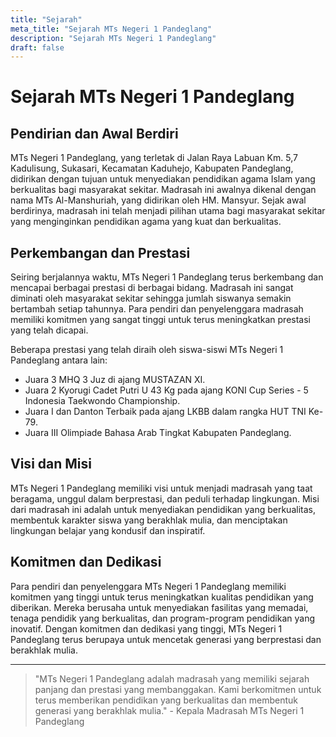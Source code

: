 ```yaml
---
title: "Sejarah"
meta_title: "Sejarah MTs Negeri 1 Pandeglang"
description: "Sejarah MTs Negeri 1 Pandeglang"
draft: false
---
```


# Sejarah MTs Negeri 1 Pandeglang

## Pendirian dan Awal Berdiri

MTs Negeri 1 Pandeglang, yang terletak di Jalan Raya Labuan Km. 5,7 Kadulisung, Sukasari, Kecamatan Kaduhejo, Kabupaten Pandeglang, didirikan dengan tujuan untuk menyediakan pendidikan agama Islam yang berkualitas bagi masyarakat sekitar. Madrasah ini awalnya dikenal dengan nama MTs Al-Manshuriah, yang didirikan oleh HM. Mansyur. Sejak awal berdirinya, madrasah ini telah menjadi pilihan utama bagi masyarakat sekitar yang menginginkan pendidikan agama yang kuat dan berkualitas.

## Perkembangan dan Prestasi

Seiring berjalannya waktu, MTs Negeri 1 Pandeglang terus berkembang dan mencapai berbagai prestasi di berbagai bidang. Madrasah ini sangat diminati oleh masyarakat sekitar sehingga jumlah siswanya semakin bertambah setiap tahunnya. Para pendiri dan penyelenggara madrasah memiliki komitmen yang sangat tinggi untuk terus meningkatkan prestasi yang telah dicapai.

Beberapa prestasi yang telah diraih oleh siswa-siswi MTs Negeri 1 Pandeglang antara lain:
- Juara 3 MHQ 3 Juz di ajang MUSTAZAN XI.
- Juara 2 Kyorugi Cadet Putri U 43 Kg pada ajang KONI Cup Series - 5 Indonesia Taekwondo Championship.
- Juara I dan Danton Terbaik pada ajang LKBB dalam rangka HUT TNI Ke-79.
- Juara III Olimpiade Bahasa Arab Tingkat Kabupaten Pandeglang.

## Visi dan Misi

MTs Negeri 1 Pandeglang memiliki visi untuk menjadi madrasah yang taat beragama, unggul dalam berprestasi, dan peduli terhadap lingkungan. Misi dari madrasah ini adalah untuk menyediakan pendidikan yang berkualitas, membentuk karakter siswa yang berakhlak mulia, dan menciptakan lingkungan belajar yang kondusif dan inspiratif.

## Komitmen dan Dedikasi

Para pendiri dan penyelenggara MTs Negeri 1 Pandeglang memiliki komitmen yang tinggi untuk terus meningkatkan kualitas pendidikan yang diberikan. Mereka berusaha untuk menyediakan fasilitas yang memadai, tenaga pendidik yang berkualitas, dan program-program pendidikan yang inovatif. Dengan komitmen dan dedikasi yang tinggi, MTs Negeri 1 Pandeglang terus berupaya untuk mencetak generasi yang berprestasi dan berakhlak mulia.

---

> "MTs Negeri 1 Pandeglang adalah madrasah yang memiliki sejarah panjang dan prestasi yang membanggakan. Kami berkomitmen untuk terus memberikan pendidikan yang berkualitas dan membentuk generasi yang berakhlak mulia." - Kepala Madrasah MTs Negeri 1 Pandeglang
